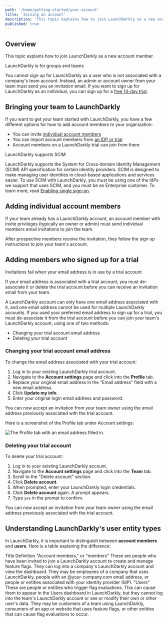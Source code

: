 ```yaml
---
path: '/home/getting-started/your-account'
title: 'Joining an account'
description: 'This topic explains how to join LaunchDarkly as a new account member.'
published: true
---
```


## Overview

This topic explains how to join LaunchDarkly as a new account member.

<Callout intent="alert">
<CalloutTitle>LaunchDarkly is for groups and teams</CalloutTitle>
<CalloutDescription>

You cannot sign up for LaunchDarkly as a user who is not associated with a company's team account. Instead, an admin or account owner from your team must send you an invitation email. If you want to sign up for LaunchDarkly as an individual, you can sign up for a [free 14-day trial](https://launchdarkly.com/start-trial/).

</CalloutDescription>
</Callout>

## Bringing your team to LaunchDarkly

If you want to get your team started with LaunchDarkly, you have a few different options for how to add account members to your organization:

- You can invite [individual account members](#adding-individual-account-members)
- You can import account members from [an IDP or trial](#adding-members-who-signed-up-for-a-trial)
- Account members on a LaunchDarkly trial can join from there

<Callout intent="info">
<CalloutTitle>LaunchDarkly supports SCIM</CalloutTitle>
<CalloutDescription>

LaunchDarkly supports the System for Cross-domain Identity Management (SCIM) API specification for certain identity providers. SCIM is designed to make managing user identities in cloud-based applications and services easier. To use SCIM with LaunchDarkly, you must be using one of the IdPs we support that uses SCIM, and you must be an Enterprise customer. To learn more, read [Enabling single sign-on](/home/account-security/sso).

</CalloutDescription>
</Callout>

## Adding individual account members

If your team already has a LaunchDarkly account, an account member with invite privileges (typically an owner or admin) must send individual members email invitations to join the team.

After prospective members receive the invitation, they follow the sign up instructions to join your team's account.

## Adding members who signed up for a trial

<Callout intent="warning">
<CalloutTitle>Invitations fail when your email address is in use by a trial account</CalloutTitle>
<CalloutDescription>

If your email address is associated with a trial account, you must de-associate it or delete the trial account  before you can receive an invitation email from your team.

</CalloutDescription>
</Callout>

A LaunchDarkly account can only have one email address associated with it, and one email address cannot be used for multiple LaunchDarkly accounts. If you used your preferred email address to sign up for a trial, you must de-associate it from the trial account before you can join your team's LaunchDarkly account, using one of two methods:

- Changing your trial account email address
- Deleting your trial account

### Changing your trial account email address

To change the email address associated with your trial account:

1. Log in to your existing LaunchDarkly trial account.
2. Navigate to the **Account settings** page and click into the **Profile** tab.
3. Replace your original email address in the "Email address" field with a new email address.
4. Click **Update my info**.
5. Enter your original login email address and password.

You can now accept an invitation from your team owner using the email address previously associated with the trial account.

Here is a screenshot of the Profile tab under Account settings:

![The Profile tab with an email address filled in.](../../images/account-settings-profile.png)

### Deleting your trial account

To delete your trial account:

1. Log in to your existing LaunchDarkly account.
2. Navigate to the **Account settings** page and click into the **Team** tab.
3. Scroll to the "Delete account" section.
4. Click **Delete account**.
5. When prompted, enter your LaunchDarkly login credentials.
6. Click **Delete account** again. A prompt appears.
7. Type `yes` in the prompt to confirm.

You can now accept an invitation from your team owner using the email address previously associated with the trial account.

## Understanding LaunchDarkly's user entity types

In LaunchDarkly, it is important to distinguish between **account members** and **users**. Here is a table explaning the difference:

<Table>
  <TableHeader>
    <TableHeadCell>Title</TableHeadCell>
    <TableHeadCell>Definition</TableHeadCell>
  </TableHeader>
  <TableBody>
    <TableRow>
      <TableCell>"Account members," or "members"</TableCell>
      <TableCell>
        These are people who have been invited to join a LaunchDarkly account to create and manage feature flags. They can log into a company's LaunchDarkly account and view the dashboard. They may be employees of a company that uses LaunchDarkly, people with an @your-company.com email address, or people or entities associated with your identity provider (IdP).
      </TableCell>
    </TableRow>
    <TableRow>
      <TableCell>"Users"</TableCell>
      <TableCell>
        These are people or entities who trigger flag evaluations. This can cause them to appear in the Users dashboard in LaunchDarkly, but they cannot log into the team's LaunchDarkly account or see or modify their own or other user's data. They may be customers of a team using LaunchDarkly, consumers of an app or website that uses feature flags, or other entities that can cause flag evaluations to occur.
      </TableCell>
    </TableRow>
  </TableBody>
</Table>
